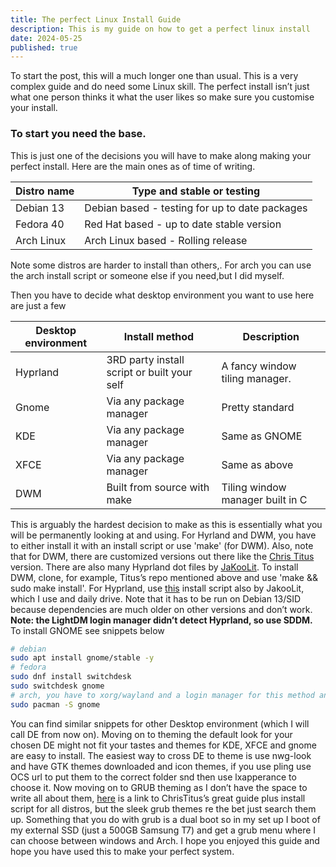 ```yaml
---
title: The perfect Linux Install Guide
description: This is my guide on how to get a perfect linux install
date: 2024-05-25
published: true
---
```


To start the post, this will a much longer one than usual. This is a very complex guide and do need some Linux skill. The perfect install isn’t just what one person thinks it what the user likes so make sure you customise your install.

### **To start you need the base.**

This is just one of the decisions you will have to make along making your perfect install. Here are the main ones as of time of writing.

| Distro name | Type and stable or testing                     |
| ----------- | ---------------------------------------------- |
| Debian 13   | Debian based - testing for up to date packages |
| Fedora 40   | Red Hat based - up to date stable version      |
| Arch Linux  | Arch Linux based - Rolling release             |

Note some distros are harder to install than others,. For arch you can use the arch install script or someone else if you need,but I did myself.

Then you have to decide what desktop environment you want to use here are just a few

| Desktop environment | Install method                              | Description                      |
| ------------------- | ------------------------------------------- | -------------------------------- |
| Hyprland            | 3RD party install script or built your self | A fancy window tiling manager.   |
| Gnome               | Via any package manager                     | Pretty standard                  |
| KDE                 | Via any package manager                     | Same as GNOME                    |
| XFCE                | Via any package manager                     | Same as above                    |
| DWM                 | Built from source with make                 | Tiling window manager built in C |

This is arguably the hardest decision to make as this is essentially what you will be permanently looking at and using. For Hyrland and DWM, you have to either install it with an install script or use 'make' (for DWM). Also, note that for DWM, there are customized versions out there like the [Chris Titus](https://github.com/ChrisTitusTech/dwm-titus) version. There are also many Hyprland dot files by [JaKooLit](https://github.com/JaKooLit/Hyprland-Dots). To install DWM, clone, for example, Titus’s repo mentioned above and use 'make && sudo make install'. For Hyprland, use [this](https://github.com/JaKooLit/Debian-Hyprland) install script also by JakooLit, which I use and daily drive. Note that it has to be run on Debian 13/SID because dependencies are much older on other versions and don’t work. **Note: the LightDM login manager didn’t detect Hyprland, so use SDDM.** To install GNOME see snippets below

```bash
# debian
sudo apt install gnome/stable -y
# fedora
sudo dnf install switchdesk
sudo switchdesk gnome
# arch, you have to xorg/wayland and a login manager for this method and let's be real if you know arch you would know how to  install one
sudo pacman -S gnome
```

You can find similar snippets for other Desktop environment (which I will call DE from now on). Moving on to theming the default look for your chosen DE might not fit your tastes and themes for KDE, XFCE and gnome are easy to install. The easiest way to cross DE to theme is use nwg-look and have GTK themes downloaded and icon themes, if you use pling use OCS url to put them to the correct folder snd then use lxapperance to choose it. Now moving on to GRUB theming as I don’t have the space to write all about them, [here](https://christitus.com/bootloader-themes/) is a link to ChrisTitus’s great guide plus install script for all distros, but the sleek grub themes re the bet just search them up. Something that you do with grub is a dual boot so in my set up I boot of my external SSD (just a 500GB Samsung T7) and get a grub menu where I can choose between windows and Arch. I hope you enjoyed this guide and hope you have used this to make your perfect system.
